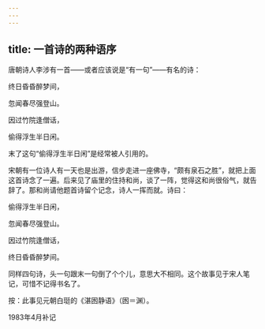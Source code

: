 ```yaml
---
---
---
```

title: 一首诗的两种语序
---




唐朝诗人李涉有一首——或者应该说是“有一句”——有名的诗：

终日昏昏醉梦间，

忽闻春尽强登山。

因过竹院逢僧话，

偷得浮生半日闲。

末了这句“偷得浮生半日闲”是经常被人引用的。

宋朝有一位诗人有一天也是出游，信步走进一座佛寺，“颇有泉石之胜”，就把上面这首诗念了一遍。后来见了庙里的住持和尚，谈了一阵，觉得这和尚很俗气，就告辞了。那和尚请他题首诗留个记念，诗人一挥而就。诗曰：

﻿偷得浮生半日闲，

忽闻春尽强登山。

因过竹院逢僧话，

终日昏昏醉梦间。

同样四句诗，头一句跟末一句倒了个个儿，意思大不相同。这个故事见于宋人笔记，可惜不记得书名了。





按：此事见元朝白珽的《湛囦静语》（囦＝渊）。

1983年4月补记